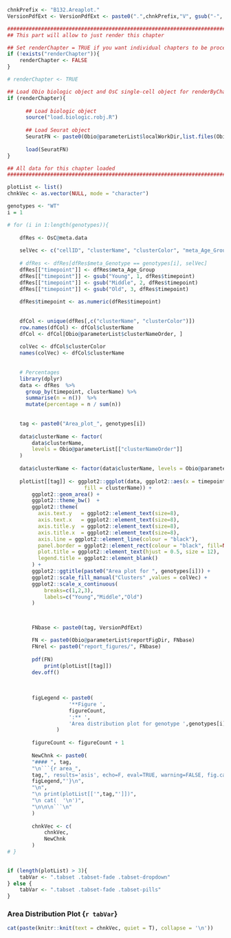 <!-- Set PArameters Module -->
<!-- Set the chnkPrefix to make all chunks unique in the overall folder -->
```{r create_sankey_init, echo=TRUE, eval=TRUE, warning=FALSE}
chnkPrefix <- "B132.Areaplot."
VersionPdfExt <- VersionPdfExt <- paste0(".",chnkPrefix,"V", gsub("-", "", Sys.Date()), ".pdf")

```



```{r, echo=TRUE, eval=TRUE, warning=FALSE, results=F}


###############################################################################
## This part will allow to just render this chapter                          ##

## Set renderChapter = TRUE if you want individual chapters to be processed
if (!exists("renderChapter")){
    renderChapter <- FALSE
}

# renderChapter <- TRUE

## Load Obio biologic object and OsC single-cell object for renderByChapter mode
if (renderChapter){
      
      ## Load biologic object
      source("load.biologic.robj.R")
  
      ## Load Seurat object
      SeuratFN <- paste0(Obio@parameterList$localWorkDir,list.files(Obio@parameterList$localWorkDir)[grep(".Seurat.Robj", list.files(Obio@parameterList$localWorkDir))])
      
      load(SeuratFN)
}

## All data for this chapter loaded                                          ##
###############################################################################

plotList <- list()
chnkVec <- as.vector(NULL, mode = "character")

genotypes <- "WT"
i = 1

# for (i in 1:length(genotypes)){
 
    dfRes <- OsC@meta.data
    
    selVec <- c("cellID", "clusterName", "clusterColor", "meta_Age_Group")
    
    # dfRes <- dfRes[dfRes$meta_Genotype == genotypes[i], selVec]
    dfRes[["timepoint"]] <- dfRes$meta_Age_Group
    dfRes[["timepoint"]] <- gsub("Young", 1, dfRes$timepoint)
    dfRes[["timepoint"]] <- gsub("Middle", 2, dfRes$timepoint)
    dfRes[["timepoint"]] <- gsub("Old", 3, dfRes$timepoint)
  
    dfRes$timepoint <- as.numeric(dfRes$timepoint)
    
    
    dfCol <- unique(dfRes[,c("clusterName", "clusterColor")])
    row.names(dfCol) <- dfCol$clusterName
    dfCol <- dfCol[Obio@parameterList$clusterNameOrder, ]
    
    colVec <- dfCol$clusterColor
    names(colVec) <- dfCol$clusterName
    
    
    # Percentages
    library(dplyr)
    data <- dfRes  %>%
      group_by(timepoint, clusterName) %>%
      summarise(n = n())  %>%
      mutate(percentage = n / sum(n))
    
    
    tag <- paste0("Area_plot_", genotypes[i])
    
    data$clusterName <- factor(
        data$clusterName, 
        levels = Obio@parameterList[["clusterNameOrder"]]
    )
    
    data$clusterName <- factor(data$clusterName, levels = Obio@parameterList$clusterNameOrder)
    
    plotList[[tag]] <- ggplot2::ggplot(data, ggplot2::aes(x = timepoint, y = percentage,
                         fill = clusterName)) +
        ggplot2::geom_area() +
        ggplot2::theme_bw()  +  
        ggplot2::theme(
          axis.text.y   = ggplot2::element_text(size=8),
          axis.text.x   = ggplot2::element_text(size=8),
          axis.title.y  = ggplot2::element_text(size=8),
          axis.title.x  = ggplot2::element_text(size=8),
          axis.line = ggplot2::element_line(colour = "black"),
          panel.border = ggplot2::element_rect(colour = "black", fill=NA, size=1),
          plot.title = ggplot2::element_text(hjust = 0.5, size = 12),
          legend.title = ggplot2::element_blank()
        ) + 
        ggplot2::ggtitle(paste0("Area plot for ", genotypes[i])) + 
        ggplot2::scale_fill_manual("Clusters" ,values = colVec) +
        ggplot2::scale_x_continuous(
            breaks=c(1,2,3), 
            labels=c("Young","Middle","Old")
        )



        FNbase <- paste0(tag, VersionPdfExt)

        FN <- paste0(Obio@parameterList$reportFigDir, FNbase)
        FNrel <- paste0("report_figures/", FNbase)
                    
        pdf(FN)
            print(plotList[[tag]])
        dev.off()
            
          
            
        figLegend <- paste0(
                    '**Figure ', 
                    figureCount, 
                    ':** ',
                    'Area distribution plot for genotype ',genotypes[i],'. Download a pdf of this figure <a href="',FNrel,'" target="_blank">here</a>.'
                )
                
        figureCount <- figureCount + 1
    
        NewChnk <- paste0(
        "#### ", tag,
        "\n```{r area_",
        tag,", results='asis', echo=F, eval=TRUE, warning=FALSE, fig.cap='",
        figLegend,"'}\n",
        "\n",
        "\n print(plotList[['",tag,"']])",
        "\n cat(  '\n')",
        "\n\n\n```\n"   
        )
    
        chnkVec <- c(
            chnkVec,
            NewChnk
        )
# }

            
if (length(plotList) > 3){
    tabVar <- ".tabset .tabset-fade .tabset-dropdown"
} else {
    tabVar <- ".tabset .tabset-fade .tabset-pills"
}

```

### Area Distribution Plot {`r tabVar`}
```{r, echo=TRUE, eval=TRUE, warning=FALSE, results="asis"} 

cat(paste(knitr::knit(text = chnkVec, quiet = T), collapse = '\n'))


```

